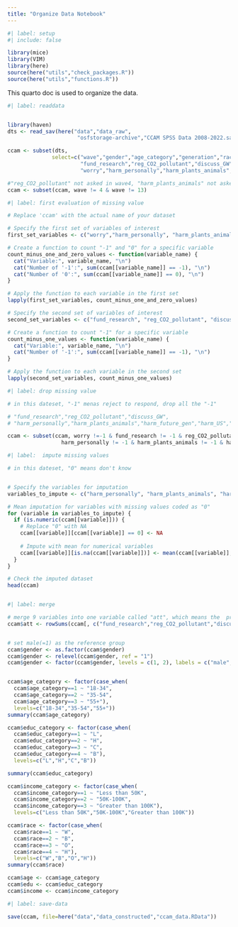 ```yaml
---
title: "Organize Data Notebook"
---
```


```r
#| label: setup
#| include: false

library(mice)
library(VIM)
library(here)
source(here("utils","check_packages.R"))
source(here("utils","functions.R"))
```

This quarto doc is used to organize the data.

```r
#| label: readdata


library(haven)
dts <- read_sav(here("data","data_raw",
                      "osfstorage-archive","CCAM SPSS Data 2008-2022.sav"))

ccam <- subset(dts, 
              select=c("wave","gender","age_category","generation","race","educ_category","income_category","party_x_ideo",
                       "fund_research","reg_CO2_pollutant","discuss_GW",
                       "worry","harm_personally","harm_plants_animals","harm_future_gen","harm_US","harm_dev_countries"))

#"reg_CO2_pollutant" not asked in wave4, "harm_plants_animals" not asked in wave13
ccam <- subset(ccam, wave != 4 & wave != 13)
```

```r
#| label: first evaluation of missing value

# Replace 'ccam' with the actual name of your dataset

# Specify the first set of variables of interest
first_set_variables <- c("worry","harm_personally", "harm_plants_animals", "harm_future_gen", "harm_US", "harm_dev_countries")

# Create a function to count "-1" and "0" for a specific variable
count_minus_one_and_zero_values <- function(variable_name) {
  cat("Variable:", variable_name, "\n")
  cat("Number of '-1':", sum(ccam[[variable_name]] == -1), "\n")
  cat("Number of '0':", sum(ccam[[variable_name]] == 0), "\n")
}

# Apply the function to each variable in the first set
lapply(first_set_variables, count_minus_one_and_zero_values)

# Specify the second set of variables of interest
second_set_variables <- c("fund_research", "reg_CO2_pollutant", "discuss_GW")

# Create a function to count "-1" for a specific variable
count_minus_one_values <- function(variable_name) {
  cat("Variable:", variable_name, "\n")
  cat("Number of '-1':", sum(ccam[[variable_name]] == -1), "\n")
}

# Apply the function to each variable in the second set
lapply(second_set_variables, count_minus_one_values)


```

```r
#| label: drop missing value

# in this dateset, "-1" menas reject to respond, drop all the "-1"

# "fund_research","reg_CO2_pollutant","discuss_GW",
# "harm_personally","harm_plants_animals","harm_future_gen","harm_US","harm_dev_countries"

ccam <- subset(ccam, worry !=-1 & fund_research != -1 & reg_CO2_pollutant != -1 & discuss_GW != -1 & 
                 harm_personally != -1 & harm_plants_animals != -1 & harm_future_gen != -1 & harm_US != -1 & harm_dev_countries != -1 )
```

```r
#| label:  impute missing values

# in this dateset, "0" means don't know


# Specify the variables for imputation
variables_to_impute <- c("harm_personally", "harm_plants_animals", "harm_future_gen", "harm_US", "harm_dev_countries")

# Mean imputation for variables with missing values coded as "0"
for (variable in variables_to_impute) {
  if (is.numeric(ccam[[variable]])) {
    # Replace "0" with NA
    ccam[[variable]][ccam[[variable]] == 0] <- NA
    
    # Impute with mean for numerical variables
    ccam[[variable]][is.na(ccam[[variable]])] <- mean(ccam[[variable]], na.rm = TRUE)
  }
}

# Check the imputed dataset
head(ccam)



```

```r
#| label: merge

# merge 9 variables into one variable called "att", which means the  pro-environment attitude. these 6 variables are all ordinal variables, and there are 5 ordinal level from 0 points to 4 point, the greater the number, the more the respondent pro-environment. 
ccam$att <- rowSums(ccam[, c("fund_research","reg_CO2_pollutant","discuss_GW","worry","harm_personally", "harm_plants_animals", "harm_US")])


# set male(=1) as the reference group
ccam$gender <- as.factor(ccam$gender)
ccam$gender <- relevel(ccam$gender, ref = "1")
ccam$gender <- factor(ccam$gender, levels = c(1, 2), labels = c("male", "female"))


ccam$age_category <- factor(case_when(
  ccam$age_category==1 ~ "18-34",
  ccam$age_category==2 ~ "35-54",
  ccam$age_category==3 ~ "55+"),
  levels=c("18-34","35-54","55+"))
summary(ccam$age_category)

ccam$educ_category <- factor(case_when(
  ccam$educ_category==1 ~ "L",
  ccam$educ_category==2 ~ "H",
  ccam$educ_category==3 ~ "C",
  ccam$educ_category==4 ~ "B"),
  levels=c("L","H","C","B"))

summary(ccam$educ_category)

ccam$income_category <- factor(case_when(
  ccam$income_category==1 ~ "Less than 50K",
  ccam$income_category==2 ~ "50K-100K",
  ccam$income_category==3 ~ "Greater than 100K"),
  levels=c("Less than 50K","50K-100K","Greater than 100K"))

ccam$race <- factor(case_when(
  ccam$race==1 ~ "W",
  ccam$race==2 ~ "B",
  ccam$race==3 ~ "O",
  ccam$race==4 ~ "H"),
  levels=c("W","B","O","H"))
summary(ccam$race)

ccam$age <- ccam$age_category
ccam$edu <- ccam$educ_category
ccam$income <- ccam$income_category 

```

```r
#| label: save-data

save(ccam, file=here("data","data_constructed","ccam_data.RData"))
```
